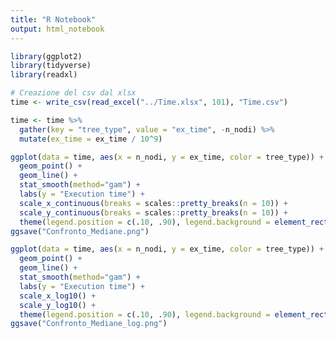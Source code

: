 ```yaml
---
title: "R Notebook"
output: html_notebook
---
```


```r
library(ggplot2)
library(tidyverse)
library(readxl)
```

```r
# Creazione del csv dal xlsx
time <- write_csv(read_excel("../Time.xlsx", 101), "Time.csv")

time <- time %>%
  gather(key = "tree_type", value = "ex_time", -n_nodi) %>%
  mutate(ex_time = ex_time / 10^9)

ggplot(data = time, aes(x = n_nodi, y = ex_time, color = tree_type)) +
  geom_point() +
  geom_line() +
  stat_smooth(method="gam") +
  labs(y = "Execution time") +
  scale_x_continuous(breaks = scales::pretty_breaks(n = 10)) +
  scale_y_continuous(breaks = scales::pretty_breaks(n = 10)) +
  theme(legend.position = c(.10, .90), legend.background = element_rect(fill = "transparent"), legend.title=element_blank())
ggsave("Confronto_Mediane.png")
```

```r
ggplot(data = time, aes(x = n_nodi, y = ex_time, color = tree_type)) +
  geom_point() +
  geom_line() +
  stat_smooth(method="gam") +
  labs(y = "Execution time") +
  scale_x_log10() +
  scale_y_log10() +
  theme(legend.position = c(.10, .90), legend.background = element_rect(fill = "transparent"), legend.title=element_blank())
ggsave("Confronto_Mediane_log.png")
```